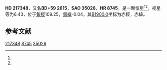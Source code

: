 {{Starbox begin
| name = HD 217348
}}
{{Starbox observe
| epoch = [[J2000.0|J2000.0]]
| constell = {{星座名待查}}<ref name=SIMBAD>{{cite web
 | url=http://simbad.u-strasbg.fr/simbad/sim-id?Ident=HR+8745
 | title =Pulsating variable Star
 | publisher=Centre de Données astronomiques de Strasbourg
 | work=SIMBAD
 | accessdate=2012-07-13}}</ref><ref name=DATA>{{cite web
 | url=http://vizier.u-strasbg.fr/viz-bin/VizieR-5?-out.add=.&-source=5050&-corr=PK=HR&-out.max=9999&HR=8745
 | title=VizieR Detailed Page
 | accessdate=2012-07-13
 | archive-date=2016-03-05
 | archive-url=https://web.archive.org/web/20160305042320/http://vizier.u-strasbg.fr/viz-bin/VizieR-5?-out.add=.&-source=5050&-corr=PK=HR&-out.max=9999&HR=8745
 | dead-url=no
 }}</ref>
| 星官 = 
| ra = {{RA|22|59|9}}<ref name=SIMBAD /><ref name=DATA />
| dec = {{DEC|+59|48|53}}<ref name=SIMBAD /><ref name=DATA />
| appmag_v = 6.43<ref name=SIMBAD /><ref name=DATA />
}}
{{Starbox character
| class = B9III<ref name=SIMBAD /><ref name=DATA />
| b-v = 0.03<ref name=SIMBAD /><ref name=DATA />
| u-b = -0.24<ref name=SIMBAD /><ref name=DATA />
| r-i = <ref name=SIMBAD /><ref name=DATA />
| variable = 
}}
{{Starbox astrometry
| radial_v = -0.24
| prop_mo_ra = -11
| parallax = 
| p_error = 
}}
{{Starbox catalog
| names =BD+59 2615，[[SAO星表|SAO]] 35026，[[HD星表|HD]] 217348，[[HR星表|HR]] 8745}}
{{Starbox reference |Simbad=HR+8745}}
{{Starbox end}}

'''HD 217348'''，又名'''BD+59 2615'''，'''SAO 35026'''、'''HR 8745'''，是一颗恒星<ref name=SIMBAD /><ref name=DATA />，视星等为6.43，位于[[銀道座標系|銀經]]109.25，[[銀道座標系|銀緯]]-0.04，其[[B1900.0|B1900.0]]坐标为赤經{{RA|22|55|3.1}}，赤緯{{DEC|+59|-0.04|44}}。

== 参考文献 ==
{{reflist}}

{{star-stub}}

[[Category:HD和HDE天體|217348]]
[[Category:HR天體|8745]]
[[Category:SAO天體|35026]]
